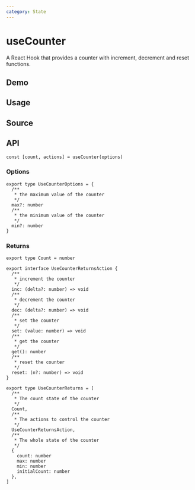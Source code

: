 ```yaml
---
category: State
---
```


# useCounter


<HooksType category="State" />

A React Hook that provides a counter with increment, decrement and reset functions.

## Demo


<App />

## Usage



## Source


<Source />

## API

```tsx
const [count, actions] = useCounter(options)
```

### Options

```tsx
export type UseCounterOptions = {
  /**
   * the maximum value of the counter
   */
  max?: number
  /**
   * the minimum value of the counter
   */
  min?: number
}
```

### Returns

```tsx
export type Count = number

export interface UseCounterReturnsAction {
  /**
   * increment the counter
   */
  inc: (delta?: number) => void
  /**
   * decrement the counter
   */
  dec: (delta?: number) => void
  /**
   * set the counter
   */
  set: (value: number) => void
  /**
   * get the counter
   */
  get(): number
  /**
   * reset the counter
   */
  reset: (n?: number) => void
}

export type UseCounterReturns = [
  /**
   * The count state of the counter
   */
  Count,
  /**
   * The actions to control the counter
   */
  UseCounterReturnsAction,
  /**
   * The whole state of the counter
   */
  {
    count: number
    max: number
    min: number
    initialCount: number
  },
]
```
